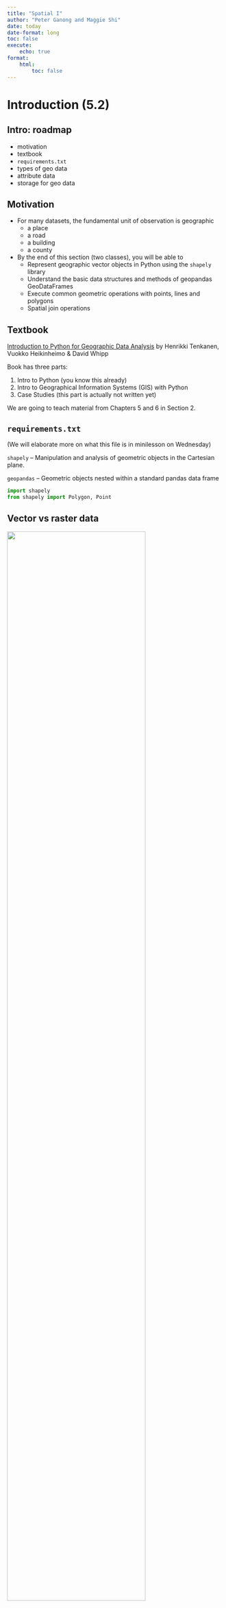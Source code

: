 ```yaml
---
title: "Spatial I"
author: "Peter Ganong and Maggie Shi"
date: today
date-format: long
toc: false
execute: 
    echo: true
format:
    html:
        toc: false 
---
```


<!--
 beamer:
    toc: true
    fig-width: 6
    fig-height: 4
    include-in-header: header_pagenrs.tex
include-before-body:
  text: |
    \RecustomVerbatimEnvironment{verbatim}{Verbatim}{
      showspaces = false,
      showtabs = false,
      breaksymbolleft={},
      breaklines
    }
    -->

# Introduction (5.2)

## Intro: roadmap

-   motivation
-   textbook
-   `requirements.txt`
-   types of geo data
-   attribute data
-   storage for geo data

## Motivation

-   For many datasets, the fundamental unit of observation is geographic
    -   a place
    -   a road
    -   a building
    -   a county
-   By the end of this section (two classes), you will be able to 
    - Represent geographic vector objects in Python using the `shapely` library
    - Understand the basic data structures and methods of geopandas GeoDataFrames
    - Execute common geometric operations with points, lines and polygons
    - Spatial join operations

## Textbook

[Introduction to Python for Geographic Data Analysis](https://pythongis.org) by Henrikki Tenkanen, Vuokko Heikinheimo & David Whipp

Book has three parts:

1.  Intro to Python (you know this already)
2.  Intro to Geographical Information Systems (GIS) with Python
3.  Case Studies (this part is actually not written yet)

We are going to teach material from Chapters 5 and 6 in Section 2.

## `requirements.txt`

(We will elaborate more on what this file is in minilesson on Wednesday)

`shapely` -- Manipulation and analysis of geometric objects in the Cartesian plane.

`geopandas` -- Geometric objects nested within a standard pandas data frame

```python
import shapely
from shapely import Polygon, Point
```

## Vector vs raster data

![](pictures/vector_vs_raster.jpg){height="80%"}

**Vector** data records points, lines and shapes. **Raster** data records pixels. 

Discussion question -- brainstorm examples of each type of data.


## Examples of vector data

![](pictures/vector_data_model.jpg){height="100%"}

The numbers are called **well-known text**: a version of the data which is easily interpretable to a human. We will discuss how to read these shortly!



## Attribute data

In virtually every example, we will associate **attribute** data with vectors -- these are what might appear in a table in a standard dataframe, but now the data is associated with a point, line, or shape.

Examples of data that would associate with a *point*:

* particulate matter (pollution)
* temperature
* altitude

Discussion question: what type of data would you associate with...

1.  ...a building?
2.  ...a geographic area?

## Intro: summary

- vector data
- raster data
- attribute data
- The spatial lectures here will focus on vector and attribute data because of time limitations.

# Representing geographic data in vector format (6.1)

## geo data in vectors: roadmap

-   `Point`
-   `LineString`
-   `Polygon`

Within each data type, we will cover creation, Well Known Text (WKT), and coordinates. 

*Note: when working with spatial data, we typically will not start by creating the shapes themselves. But it is important to understand them because they form the basis of spatial data and all spatial transformation is just manipulating the underlying vectors.*


## `Point`: creating geometries

```python
from shapely import Point

point = Point(2.2, 4.2)
point
```

## `Point`: Well Known Text (WKT) representation

```python
print(point) #extracts WKT
point.wkt    #gets WKT directly

point3D = Point(9.26, -2.456, 0.57)
print(point3D)
```

* `WKT` gives you a plaintext representation of where the point is. 
* It contrasts with Well Known Binary (`WKB`) which stores geo data in the way which is most efficient for the computer. 
    * Wikipedia has some nice [examples](https://en.wikipedia.org/wiki/Well-known_text_representation_of_geometry) of how the same point is stored by WKT and WKB.

## `Point`: Coordinate representation

```python
type(point.coords)
```

```python
list(point.coords)
```

When the object is a `Point`, the `WKT` looks very similar to the coordinates. As the objects get more complicated, the formatting of `WKT` starts to deviate from coordinates. 

## `Point`: extraction methods

```python
print(point.x)
```

```python
print(point.xy)
```




## `LineString`: creating geometries

```python
from shapely import Point, LineString

point1 = Point(2.2, 4.2)
point2 = Point(7.2, -25.1)
point3 = Point(9.26, -2.456)

line = LineString([point1, point2, point3])
line_from_tuples = LineString([(2.2, 4.2), (7.2, -25.1), (9.26, -2.456)])
line
```

## `LineString`: creation syntax

These two input methods produce the same output. No "right" way. Use whichever way is more convenient in your application.

```python
line = LineString([point1, point2, point3])

line_from_tuples = LineString([(2.2, 4.2), (7.2, -25.1), (9.26, -2.456)])
```

## `LineString` discussion questions

1.  What output should we expect if we run `print(line)`? Write down your guess on your MUD card before you run it at the computer.
2.  How can you access the Well Known Text representation?


## `LineString` coordinate representation

```python
list(line.coords)
```

## `LineString` attributes
```python
xcoords = list(line.xy[0])
ycoords = list(line.xy[1])

print(xcoords)
print(ycoords)
```


## `LineString` attributes, continued
Length is the sum of distances between consecutive points. 

```python
length = line.length
print(f"Length of our line: {length:.2f} units")
```




## `Polygon`: creating geometries

```python
from shapely import Polygon
poly = Polygon([point1, point2, point3])
poly
```


## `Polygon`: WKT

```python
poly.wkt
```

Note the double parentheses. In contrast:

```python
line.wkt
```

## `Polygon`: attributes

```python
print("Polygon centroid: ", poly.centroid)
poly.centroid
```

```python
print("Polygon Area: ", poly.area)
poly.area 
```

```python
print("Polygon Bounding Box: ", poly.bounds)
poly.bounds
```

```python
print("Polygon Exterior: ", poly.exterior)
poly.exterior
```

`LinearRing` is similar to a `LineString`, but it it must be:
    1. a closed loop
    2. cannot intersect itself

`Polygon`s can be easily formed from `LinearRing`s but not all `LineString`s can be transformed into polygons.

```python
print("Polygon Exterior Length: ", poly.exterior.length)
poly.exterior.length
```


## `Polygon`: example II

```python
exterior = [(-180, 90), (-180, -90), (180, -90), (180, 90)]
poly_without_hole = Polygon(shell=exterior)
poly_without_hole
```

```python
linestring_from_exterior = LineString(exterior)
linestring_from_exterior
```

## `Polygon`: example II with a hole

```python
# Define the hole coordinates (a single hole in this case)
holes_coordinates = [[(-170, 80), (-170, -80), (170, -80), (170, 80)]]
poly_with_hole = Polygon(shell=exterior, holes=holes_coordinates)
poly_with_hole
```



## Do-pair-Share

1.  Create a triangle
2.  Create a square
3.  Create a circle (hint: look up the `buffer` method in `shapely`)


## geo data in vectors: summary

| Data type    | Well-known text (WKT)                  |
|--------------|----------------------------------------|
| `Point`      | `(25 60.5)`                            |
| `LineString` | `(24.5 61, 25 60.5, 25.5 61)`          |
| `Polygon`    | `((24.5 61, 25 60.5, 25.5 61, 24.5 61))` |

Methods

-   any type: `.coords`, `.x`, `.xy`, `.wkt`
-   `LineString` or `Polygon`: `.centroid`, `.length`
-   `Polygon`: `.bounds`, `.area`, `.exterior`
